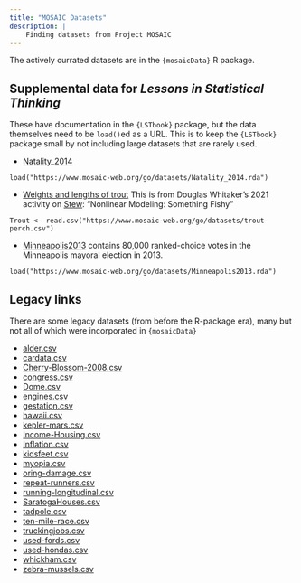 ```yaml
---
title: "MOSAIC Datasets"
description: |
    Finding datasets from Project MOSAIC
---
```


The actively currated datasets are in the `{mosaicData}` R package.

## Supplemental data for *Lessons in Statistical Thinking*

These have documentation in the `{LSTbook}` package, but the data themselves need to be `load()`ed as a URL. This is to keep the `{LSTbook}` package small by not including large datasets that are rarely used.

- [Natality_2014](datasets/Natality_2014.rda)  

`load("https://www.mosaic-web.org/go/datasets/Natality_2014.rda")`

- [Weights and lengths of trout](datasets/trout-perch.csv) This is from Douglas Whitaker's 2021 activity on [Stew](https://www.amstat.org/education/stew/statistics-education-web-(stew)): "Nonlinear Modeling: Something Fishy"

`Trout <- read.csv("https://www.mosaic-web.org/go/datasets/trout-perch.csv")`

- [Minneapolis2013](datasets/Minneapolis2013.rda) contains 80,000 ranked-choice votes in the Minneapolis mayoral election in 2013.

`load("https://www.mosaic-web.org/go/datasets/Minneapolis2013.rda")`



## Legacy links

There are some legacy datasets (from before the R-package era), many but not all of which were incorporated in `{mosaicData}` 

<ul>
<li><a href="datasets/alder.csv" class="uri">alder.csv</a></li>
<li><a href="datasets/cardata.csv" class="uri">cardata.csv</a></li>
<li><a href="datasets/Cherry-Blossom-2008.csv" class="uri">Cherry-Blossom-2008.csv</a></li>
<li><a href="datasets/congress.csv" class="uri">congress.csv</a></li>
<li><a href="datasets/Dome.csv" class="uri">Dome.csv</a></li>
<li><a href="datasets/engines.csv" class="uri">engines.csv</a></li>
<li><a href="datasets/gestation.csv" class="uri">gestation.csv</a></li>
<li><a href="datasets/hawaii.csv" class="uri">hawaii.csv</a></li>
<li><a href="datasets/kepler-mars.csv" class="uri">kepler-mars.csv</a></li>
<li><a href="datasets/Income-Housing.csv" class="uri">Income-Housing.csv</a></li>
<li><a href="datasets/Inflation.csv" class="uri">Inflation.csv</a></li>
<li><a href="datasets/kidsfeet.csv" class="uri">kidsfeet.csv</a></li>
<li><a href="datasets/myopia.csv" class="uri">myopia.csv</a></li>
<li><a href="datasets/oring-damage.csv" class="uri">oring-damage.csv</a></li>
<li><a href="datasets/repeat-runners.csv" class="uri">repeat-runners.csv</a></li>
<li><a href="datasets/running-longitudinal.csv" class="uri">running-longitudinal.csv</a></li>
<li><a href="datasets/SaratogaHouses.csv" class="uri">SaratogaHouses.csv</a></li>
<li><a href="datasets/tadpole.csv" class="uri">tadpole.csv</a></li>
<li><a href="datasets/ten-mile-race.csv" class="uri">ten-mile-race.csv</a></li>
<li><a href="datasets/truckingjobs.csv" class="uri">truckingjobs.csv</a></li>
<li><a href="datasets/used-fords.csv" class="uri">used-fords.csv</a></li>
<li><a href="datasets/used-hondas.csv" class="uri">used-hondas.csv</a></li>
<li><a href="datasets/whickham.csv" class="uri">whickham.csv</a></li>
<li><a href="datasets/zebra-mussels.csv" class="uri">zebra-mussels.csv</a></li>
</ul>

